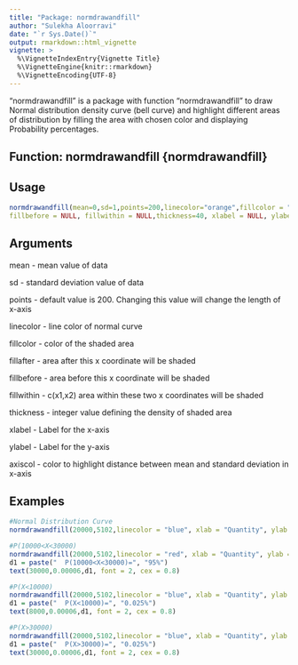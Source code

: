 ---
title: "Package: normdrawandfill"
author: "Sulekha Aloorravi"
date: "`r Sys.Date()`"
output: rmarkdown::html_vignette
vignette: >
  %\VignetteIndexEntry{Vignette Title}
  %\VignetteEngine{knitr::rmarkdown}
  %\VignetteEncoding{UTF-8}
---

"normdrawandfill" is a package with function "normdrawandfill" to draw Normal distribution density curve (bell curve) and highlight different areas of distribution by filling the area with chosen color and displaying Probability percentages.

## **Function: normdrawandfill {normdrawandfill}**
## **Usage**
```{r, fig.show='hold', eval=FALSE}
normdrawandfill(mean=0,sd=1,points=200,linecolor="orange",fillcolor = "blue",fillafter = NULL,
fillbefore = NULL, fillwithin = NULL,thickness=40, xlabel = NULL, ylabel = NULL, axiscol = "red")
```

## **Arguments**
mean -   mean value of data  

sd -  standard deviation value of data

points - default value is 200. Changing this value will change the length of x-axis

linecolor -  line color of normal curve

fillcolor - color of the shaded area

fillafter - area after this x coordinate will be shaded

fillbefore - area before this x coordinate will be shaded

fillwithin - c(x1,x2) area within these two x coordinates will be shaded

thickness - integer value defining the density of shaded area

xlabel - Label for the x-axis

ylabel - Label for the y-axis

axiscol - color to highlight distance between mean and standard deviation in x-axis

## **Examples**
```{r eval=FALSE}
#Normal Distribution Curve
normdrawandfill(20000,5102,linecolor = "blue", xlab = "Quantity", ylab = "Probability Density")

#P(10000<X<30000)
normdrawandfill(20000,5102,linecolor = "red", xlab = "Quantity", ylab = "Probability Density",fillwithin = c(10000,30000), fillcolor = "cyan", thickness = 100)
d1 = paste("  P(10000<X<30000)=", "95%")
text(30000,0.00006,d1, font = 2, cex = 0.8)

#P(X<10000)
normdrawandfill(20000,5102,linecolor = "blue", xlab = "Quantity", ylab = "Probability Density",fillbefore = 10000, fillcolor = "lightgreen")
d1 = paste("  P(X<10000)=", "0.025%")
text(8000,0.00006,d1, font = 2, cex = 0.8)

#P(X>30000)
normdrawandfill(20000,5102,linecolor = "blue", xlab = "Quantity", ylab = "Probability Density",fillafter = 30000, fillcolor = "red")
d1 = paste("  P(X>30000)=", "0.025%")
text(30000,0.00006,d1, font = 2, cex = 0.8)
```

